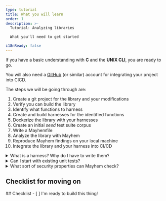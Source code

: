 ```yaml
---
type: tutorial
title: What you will learn
order: 1
description: >-
  Tutorial: Analyzing libraries

  What you'll need to get started

i18nReady: false
---
```


<Lede> If you have a basic understanding with **C** and the **UNIX CLI**, you are
ready to go. </Lede>

You will also need a [GitHub](https://github.com) (or similar) account for
integrating your project into CICD. 


The steps we will be going through are:
1. Create a git project for the library and your modifications
2. Verify you can build the library
3. Identify what functions to harness
4. Create and build harnesses for the identified functions
5. Dockerize the library with your harnesses
6. Create an initial *seed* test suite corpus
7. Write a Mayhemfile
8. Analyze the library with Mayhem
9. Reproduce Mayhem findings on your local machine
10. Integrate the library and your harness into CI/CD


<details>
<summary>What is a harness? Why do I have to write them?</summary>

Your code often relies on third-party libraries, but they are not stand-alone
applications. In order to use an application library, you need to write code
that:
1. Initializes the library
2. Calls functions you want to test
3. Performs any necessary teardown

The above steps are exactly what you would write to perform any software
testing or dynamic analysis. Performing these steps is commonly called "harnessing" in security. 
Libraries are not stand-alone applications. 

</details>

<details>
<summary>Can I start with existing unit tests?</summary>

Absolutely!  Unit tests are a great place to start.

Mayhem and the underlying technologies such as fuzzing and symbolic execution
are a generalization of testing.  A typical unit test takes exactly one input
and tests for one output. You test for multiple inputs by writing multiple
tests.

For example, if we have the factorial function we might write three unit tests
by hand: 
```c
EXPECT_EQ(Factorial(1), 1);
EXPECT_EQ(Factorial(2), 2);
EXPECT_EQ(Factorial(3), 6);
```

Mayhem generalizes unit testing by checking
[program properties](https://en.wikipedia.org/wiki/Property_testing).  Without
any configuration, Mayhem checks for runtime errors that raise signals, such as
divide by zero and `assert` failures.

One of the cool things about dynamic analysis is you can inline your own
security property in the same language the program is written in. This is
important because it allows you to co-develop what security you want with your
application.  Tools that use a separate DSL (domain specific language) put the
security requirements outside the code, which is more fragile and error prone.

</details>

<details>
<summary>What sort of security properties can Mayhem check?</summary>

Mayhem performs dynamic analysis, and can check any **enforceable security
property**.  This set of properties is very general, and is [very precisely
defined](https://www.cs.cornell.edu/fbs/publications/EnfSecPols.pdf). At a high
level, any property that can be checked at execution time is an enforceable
security property.


</details>


## Checklist for moving on

<Box icon="check-list">
## Checklist

<Checklist>
- [ ] I'm ready to build this thing!
</Checklist>
</Box>

